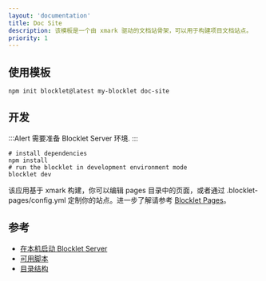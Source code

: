 ```yaml
---
layout: 'documentation'
title: Doc Site
description: 该模板是一个由 xmark 驱动的文档站骨架，可以用于构建项目文档站点。
priority: 1
---
```


<TemplateInfo templateName="doc-site" />

## 使用模板

```shell
npm init blocklet@latest my-blocklet doc-site
```

## 开发

:::Alert
需要准备 Blocklet Server 环境.
:::

```shell
# install dependencies
npm install
# run the blocklet in development environment mode
blocklet dev
```

该应用基于 xmark 构建，你可以编辑 pages 目录中的页面，或者通过 .blocklet-pages/config.yml 定制你的站点。进一步了解请参考 [Blocklet Pages](https://pages.blocklet.io/)。

## 参考

- [在本机启动 Blocklet Server](https://developer.blocklet.io/docs/en/prerequisites/server)
- [可用脚本](/available-scripts)
- [目录结构](/folder-structure)
